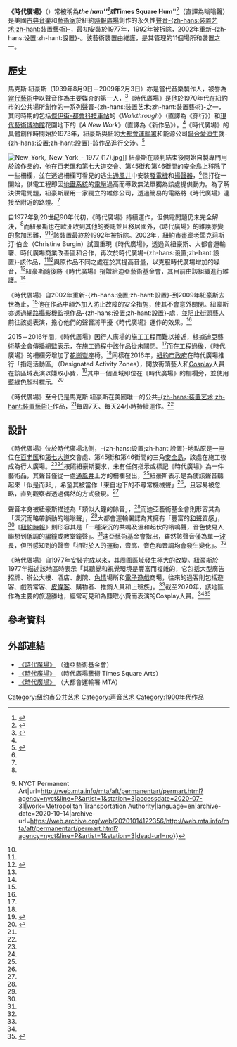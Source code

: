 {{NoteTA
|G1=IT
|1=zh-hans:时报广场;zh-hant:時報廣場;zh-hk:時代廣場;zh-tw:時代廣場;
|2=zh:網路攝影機; zh-tw:網路攝影機; zh-cn:摄像头; zh-hk:網絡攝影機;
|3=zh-hans:时报广场;zh-hk:時代廣場;zh-tw:時代廣場;
|4=zh-hans:办公大楼;zh-hant:辦公大樓;zh-hk:寫字樓;
}}
{{主條目消歧義|本條目主要介紹一種[[聲音藝術|聲音藝術]]裝置，關於安裝該裝置的地點，請見「'''[[時報廣場|時報廣場]]'''」；關於其他同名事物，請見「'''[[時代廣場|時代廣場]]'''」。}}
{{Infobox artwork
| title              = 《時代廣場》
| other_language_1   = 
| other_title_1      = Times Square
| painting_alignment = right
| wikidata           =
| image              = Times Square 4.jpg
| image_upright      = 1
| alt                = 坐在時代廣場長椅上的人們和[[角色扮演|角色扮演]]者
| caption            = 《時代廣場》[[聲音藝術|聲音藝術]]裝置在時代廣場中的位置
| artist             = {{tsl|en|Max Neuhaus|馬克斯·紐豪斯}}
| year               =  {{start date|1977}}（1992年移除，2002年重新-{zh-hans:设置;zh-hant:設置}-）
| completion_date    =  <!-- For a more specific date (post-1583): {{start date|YYYY|MM|DD|df=y}} -->
| catalogue          = 
| medium             = [[聲音藝術|聲音藝術]]
| movement           =
| designation        = 
| condition          = 
| museum             = 
| city               = {{USA}}[[紐約州|紐約州]][[紐約市|紐約市]]
| coordinates        =  {{coord|40.7585|-73.9853|type:landmark|display=inline,title}}
| owner              = {{tsl|en|Dia Art Foundation|迪亞藝術基金會}}
| accession          = 2003.179
| preceded_by        =  <!-- preceding work by the same artist -->
| followed_by        =  <!-- next work by the same artist -->
| module             = 
| website            =  {{URL|https://www.diaart.org/visit/visit-our-locations-sites/max-neuhaus-times-square}}
}}
'''《時代廣場》'''（{{lang-en|''Times Square''}}）常被稱為'''''the hum'''''<ref name="HIDDEN">{{Cite web|title=A Hidden Times Square Sound Installation Returns to Full Hum|url=https://hyperallergic.com/298871/a-hidden-times-square-sound-installation-returns-to-full-hum/|author=Allison Meier|accessdate=2020-07-30|date=2016-05-20|work=Hyperallergic|language=en-US|archive-date=2020-10-14|archive-url=https://web.archive.org/web/20201014122355/https://hyperallergic.com/298871/a-hidden-times-square-sound-installation-returns-to-full-hum/|dead-url=no}}</ref>或'''''Times Square Hum'''''<ref>{{Cite web|title=Three Important Manhattan Public Artworks That Often Go Overlooked|url=https://hyperallergic.com/225564/three-important-manhattan-public-artworks-that-often-go-overlooked/|author=Allison Meier|accessdate=2020-07-30|date=2015-08-04|work=Hyperallergic|language=en-US|archive-date=2020-10-14|archive-url=https://web.archive.org/web/20201014122355/https://hyperallergic.com/225564/three-important-manhattan-public-artworks-that-often-go-overlooked/|dead-url=no}}</ref>（直譯為嗡嗡聲）是美國[[古典音樂|古典音樂]]和[[藝術家|藝術家]]{{tsl|en|Max Neuhaus|馬克斯·紐豪斯}}於紐約[[時報廣場|時報廣場]]創作的永久性[[聲音藝術|聲音-{zh-hans:装置艺术;zh-hant:裝置藝術}-]]，最初安裝於1977年，1992年被拆除，2002年重新-{zh-hans:设置;zh-hant:設置}-。該藝術裝置由{{tsl|en|Dia Art Foundation|迪亞藝術基金會}}維護，是其管理的11個場所和裝置之一。

== 歷史 ==
馬克斯·紐豪斯（1939年8月9日－2009年2月3日）亦是當代音樂製作人，被譽為[[當代藝術|當代藝術]]中以聲音作為主要媒介的第一人，<ref name="TSA">{{Cite web|title=Times Square Arts: Max Neuhaus|url=http://arts.timessquarenyc.org/times-square-arts/artists/max-neuhaus-/index.aspx|accessdate=2020-07-30|work=The Times Square Alliance|language=en|archive-date=2020-10-14|archive-url=https://web.archive.org/web/20201014122356/http://arts.timessquarenyc.org/times-square-arts/artists/max-neuhaus-/index.aspx|dead-url=no}}</ref>《時代廣場》是他於1970年代在紐約市的公共場所創作的一系列聲音-{zh-hans:装置艺术;zh-hant:裝置藝術}-之一，其同時期的包括[[傑伊街-都會科技車站|傑伊街-都會科技車站]]的《''Walkthrough''》（直譯為《穿行》）和[[現代藝術博物館|現代藝術博物館]]花園地下的《''A New Work''》（直譯為《新作品》）。<ref name="HIDDEN"/>《時代廣場》的具體創作時間始於1973年，紐豪斯與紐約[[大都會運輸署|大都會運輸署]]和能源公司[[聯合愛迪生|聯合愛迪生]]就-{zh-hans:设置;zh-hant:設置}-該作品進行交涉。<ref name="BROCHURE">{{Cite web|title=Max Neuhaus Times Square, 1977|url=https://www.diaart.org/media/_file/webpdfs/neuhaus-brochure-3-to-printer.pdf|accessdate=2020-07-30|location=New York|author=|date=|format=PDF|publisher=Dia Art Foundation|language=en|archive-url=https://web.archive.org/web/20200623003612/https://www.diaart.org/media/_file/webpdfs/neuhaus-brochure-3-to-printer.pdf|archive-date=2020-06-23|dead-url=no}}</ref>

[[File:New_York,_New_York_-_1977_(17).jpg|thumb]]]]
紐豪斯在談判結束後開始自製專門用於該作品的{{tsl|en|programmable sound generator|可程式化聲音產生器}}，他在[[百老匯|百老匯]]和[[第七大道|第七大道]]交會、第45街和第46街間的[[安全島|安全島]]上移除了一些柵欄，並在透過柵欄可看見的逃生[[通風井|通風井]]中安裝[[發電機|發電機]]和[[揚聲器|揚聲器]]，<ref name="BROCHURE"/>但打從一開始，供電工程即因[[紐約地鐵|地鐵系統]]的[[電壓|電壓]]過高而導致無法單獨為該處提供動力。為了解決供電問題，紐豪斯雇用一家獨立的維修公司，透過簡易的電路將《時代廣場》連接至附近的路燈。<ref name="BROCHURE"/>

自1977年到20世纪90年代初，《時代廣場》持續運作，但供電問題仍未完全解決，<ref name="BROCHURE"/>而紐豪斯也在歐洲收到其他的委託並且移居國外，《時代廣場》的維護亦變的愈加困難，<ref name="MTA">{{Cite web|title=MTA - Arts & Design {{!}} NYCT Permanent Art|url=http://web.mta.info/mta/aft/permanentart/permart.html?agency=nyct&line=P&artist=1&station=3|accessdate=2020-07-31|work=Metropolitan Transportation Authority|language=en|archive-date=2020-10-14|archive-url=https://web.archive.org/web/20201014122356/http://web.mta.info/mta/aft/permanentart/permart.html?agency=nyct&line=P&artist=1&station=3|dead-url=no}}</ref><ref name="BROCHURE"/>該裝置最終於1992年被拆除。2002年，紐約市畫廊老闆克莉斯汀·伯金（Christine Burgin）試圖重現《時代廣場》，透過與紐豪斯、大都會運輸署、時代廣場商業改善區和{{tsl|en|Dia Art Foundation|迪亞藝術基金會}}合作，再次於時代廣場-{zh-hans:设置;zh-hant:設置}-該作品，<ref name="BROCHURE"/><ref name="GOTHAMIST">{{Cite web|title=Visit The Eerie Circa-1970s Sound Installation In Times Square|url=http://gothamist.com/arts-entertainment/visit-the-eerie-circa-1970s-sound-installation-in-times-square|accessdate=2020-07-31|date=2014-10-31|author=Jen Carlson|work={{tsl|en|Gothamist|Gothamist}}|language=en|archive-url=https://archive.today/20200801074241/https://gothamist.com/arts-entertainment/visit-the-eerie-circa-1970s-sound-installation-in-times-square|archive-date=2020-08-01|dead-url=yes}}</ref>與原作品不同之處在於其提高音量，以克服時代廣場增加的噪音，<ref name="BROCHURE"/>紐豪斯隨後將《時代廣場》捐贈給迪亞藝術基金會，其目前由該組織進行維護。<ref name="BROCHURE"/>

《時代廣場》自2002年重新-{zh-hans:设置;zh-hant:設置}-到2009年紐豪斯去世為止，<ref name="TSA"/>他在作品中額外加入防止故障的安全措施，使其不會意外關閉。紐豪斯亦透過[[網路攝影機|網路攝影機]]監視作品-{zh-hans:设置;zh-hant:設置}-處，並阻止[[街頭藝人|街頭藝人]]前往該處表演，擔心他們的聲音將干擾《時代廣場》運作的效果。<ref name="BROCHURE"/>

2015－2016年間，《時代廣場》因行人廣場的施工工程而難以接近，根據迪亞藝術基金會傳播總監表示，在施工過程中該作品從未關閉。<ref name="HIDDEN"/>而在工程過後，《時代廣場》的柵欄旁增加了[[花崗岩|花崗岩]]座椅。<ref name="HIDDEN"/>同樣在2016年，[[紐約市政府|紐約市政府]]在時代廣場推行「指定活動區」（Designated Activity Zones），開放街頭藝人和[[Cosplay|Cosplay]]人員在該區域表演以賺取小費，<ref>{{Cite web|title=New Zones Painted In Times Square To Regulate Costumed Characters|url=https://newyork.cbslocal.com/2016/06/09/times-square-color-coded-zones/|author1=Janelle Burrell|author2=John Montone|author3=Marla Diamond|work=[[WCBS電視|CBC New York]]|accessdate=2020-08-01|date=2016-06-09|language=en-US|archive-url=https://web.archive.org/web/20200215020134/https://newyork.cbslocal.com/2016/06/09/times-square-color-coded-zones/|archive-date=2020-02-15|dead-url=no}}</ref>其中一個區域即位在《時代廣場》的柵欄旁，並使用[[藍綠色|藍綠色]]顏料標示。<ref>{{Cite web|title=Sense & the City: SOUND: Secret sound installation in a Times Square sidewalk|url=http://citylore-senseandthecity.blogspot.com/2017/08/sound-secret-sound-installation-in.html|accessdate=2020-08-01|date=2017-08-02|author=Van Dusen, Caitlin|work=Sense & the City|language=en|archive-date=2020-10-14|archive-url=https://web.archive.org/web/20201014122358/http://citylore-senseandthecity.blogspot.com/2017/08/sound-secret-sound-installation-in.html|dead-url=no}}</ref>

《時代廣場》至今仍是馬克斯·紐豪斯在美國唯一的公共[[裝置藝術|-{zh-hans:装置艺术;zh-hant:裝置藝術}-]]作品，<ref name="TSA"/>每周7天、每天24小時持續運作。<ref name="GOTHAMIST"/>

== 設計 ==
《時代廣場》位於時代廣場北側，-{zh-hans:设置;zh-hant:設置}-地點原是一座位在[[百老匯|百老匯]]和[[第七大道|第七大道]]交會處、第45街和第46街間的三角[[安全島|安全島]]，該處在施工後成為行人廣場。<ref name="BROCHURE"/><ref name="GOTHAMIST"/>按照紐豪斯要求，未有任何指示或標記《時代廣場》為一件藝術品，其聲音僅從一處[[通風井|通風井]]上方的柵欄發出，<ref name="BROCHURE"/>紐豪斯表示是為使該聲音聽起來「似是而非」，希望其被當作「來自地下的不尋常機械聲」<ref name="BROCHURE"/>，且容易被忽略，直到觀察者透過偶然的方式發現。<ref name="HIDDEN"/>

聲音本身被紐豪斯描述為「類似大鐘的餘音」，<ref name="BROCHURE"/>而迪亞藝術基金會則形容其為「深沉而略帶脈動的嗡嗡聲」，<ref name="BROCHURE"/>大都會運輸署認為其擁有「豐富的[[和聲|和聲]]質感」，<ref name="MTA"/>《[[紐約時報|紐約時報]]》則形容其是「一種深沉的共鳴及溫和起伏的嗡鳴聲，音色使易人聯想到低調的[[編鐘|編鐘]]或教堂鐘聲」。<ref name="GOTHAMIST"/>迪亞藝術基金會指出，雖然該聲音僅為單一[[波長|波長]]，但所感知到的聲音「相對於人的運動，[[音高|音高]]、音色和[[音調|音調]]均會發生變化」。<ref name="BROCHURE"/>

《時代廣場》自1977年安裝完成以來，其周圍區域發生極大的改變。紐豪斯於1977年描述該地區時表示「其聽覺和視覺環境是豐富而複雜的，它包括大型廣告招牌、辦公大樓、酒店、劇院、[[色情|色情]]場所和[[電子遊戲|電子遊戲]]商場，往來的過客則包括遊客、戲院常客、[[皮條客|皮條客]]、購物者、推銷人員和上班族」。<ref name="BROCHURE"/>截至2020年，該地區作為主要的旅遊勝地，經常可見{{tsl|en|Desnuda|半裸體表演者}}和為賺取小費而表演的Cosplay人員。<ref name="HIDDEN"/><ref>{{Cite news|title=The Desnudas of Times Square, Topless but for the Paint|url=https://www.nytimes.com/2015/08/16/nyregion/the-desnudas-of-times-square-topless-but-for-the-paint.html|newspaper=The New York Times|date=2015-08-14|accessdate=2020-08-01|issn=0362-4331|language=en-US|first=Colleen|last=Wright|archive-url=https://web.archive.org/web/20200712154406/https://www.nytimes.com/2015/08/16/nyregion/the-desnudas-of-times-square-topless-but-for-the-paint.html|archive-date=2020-07-12|dead-url=no}}</ref>

== 參考資料 ==
{{reflist|30em}}

== 外部連結 ==
*[https://www.diaart.org/collection/collection/neuhaus-max-times-square-19772002-2003-179/ 《時代廣場》] {{Wayback|url=https://www.diaart.org/collection/collection/neuhaus-max-times-square-19772002-2003-179/ |date=20210125044018 }}（迪亞藝術基金會）
*[http://arts.timessquarenyc.org/times-square-arts/artists/max-neuhaus-/index.aspx 《時代廣場》] {{Wayback|url=http://arts.timessquarenyc.org/times-square-arts/artists/max-neuhaus-/index.aspx |date=20201014122356 }}（時代廣場藝術 Times Square Arts）
*[http://web.mta.info/mta/aft/permanentart/permart.html?agency=nyct&line=P&artist=1&station=3 《時代廣場》] {{Wayback|url=http://web.mta.info/mta/aft/permanentart/permart.html?agency=nyct&line=P&artist=1&station=3 |date=20201014122356 }}（大都會運輸署 MTA）

[[Category:纽约市公共艺术|Category:纽约市公共艺术]]
[[Category:声音艺术|Category:声音艺术]]
[[Category:1900年代作品|Category:1900年代作品]]